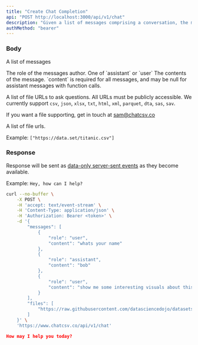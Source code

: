 ```yaml
---
title: "Create Chat Completion"
api: "POST http://localhost:3000/api/v1/chat"
description: "Given a list of messages comprising a conversation, the model will return a response."
authMethod: "bearer"
---
```


### Body

<ResponseField name="messages" type="array" required>

A list of messages

<Expandable  title="Messages object" defaultOpen>

<ResponseField name="role" type="string" required>
  The role of the messages author. One of `assistant` or `user`
</ResponseField>

<ResponseField name="content" type="string" required>
  The contents of the message. `content` is required for all messages, and may
  be null for assistant messages with function calls.
</ResponseField>

</Expandable>

</ResponseField>

<ResponseField name="files" type="array">

A list of file URLs to ask questions. All URLs must be publicly accessible. We currently support `csv`, `json`, `xlsx`, `txt`, `html`, `xml`, `parquet`, `dta`, `sas`, `sav`.

If you want a file supporting, get in touch at <a href="mailto:sam@chatcsv.co?subject=FileType">sam@chatcsv.co</a>

<Expandable title="Toggle object" defaultOpen>

<ResponseField>
  A list of file urls.

Example: `["https://data.set/titanic.csv"]`

</ResponseField>

</Expandable>

</ResponseField>

### Response

Response will be sent as [data-only server-sent events](https://developer.mozilla.org/en-US/docs/Web/API/Server-sent_events/Using_server-sent_events#event_stream_format) as they become available.

Example: `Hey, how can I help?`

<RequestExample>

```bash Example Request
curl --no-buffer \
    -X POST \
    -H 'accept: text/event-stream' \
    -H 'Content-Type: application/json' \
    -H 'Authorization: Bearer <token>' \
    -d '{
        "messages": [
            {
                "role": "user",
                "content": "whats your name"
            },
            {
                "role": "assistant",
                "content": "bob"
            },
            {
                "role": "user",
                "content": "show me some interesting visuals about this data. but start with what q i asked first"
            }
        ],
        "files": [
            "https://raw.githubusercontent.com/datasciencedojo/datasets/master/titanic.csv"
        ]
    }' \
    'https://www.chatcsv.co/api/v1/chat'
```

</RequestExample>

<ResponseExample>

```json Response
How may I help you today?
```

</ResponseExample>
